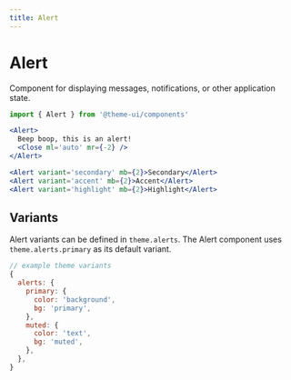```yaml
---
title: Alert
---
```


# Alert

Component for displaying messages, notifications, or other application state.

```js
import { Alert } from '@theme-ui/components'
```

```jsx live=true
<Alert>
  Beep boop, this is an alert!
  <Close ml='auto' mr={-2} />
</Alert>
```

```jsx live=true
<Alert variant='secondary' mb={2}>Secondary</Alert>
<Alert variant='accent' mb={2}>Accent</Alert>
<Alert variant='highlight' mb={2}>Highlight</Alert>
```

## Variants

Alert variants can be defined in `theme.alerts`.
The Alert component uses `theme.alerts.primary` as its default variant.

```js
// example theme variants
{
  alerts: {
    primary: {
      color: 'background',
      bg: 'primary',
    },
    muted: {
      color: 'text',
      bg: 'muted',
    },
  },
}
```
